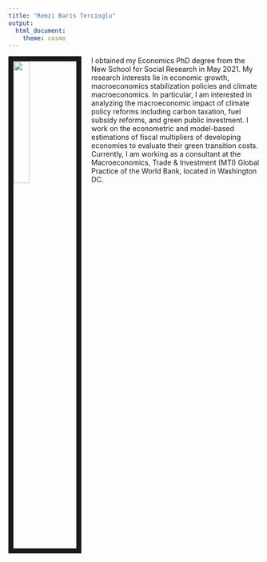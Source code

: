 ```yaml
---
title: "Remzi Baris Tercioglu"
output:
  html_document:
    theme: cosmo
---
```


<link rel="stylesheet" href="styles.css" type="text/css">

<img src="Picture_Tercioglu.jpg" style="width:25%; border:10px solid; margin-right: 20px" align="left">

I obtained my Economics PhD degree from the New School for Social Research in May 2021. My research interests lie in economic growth, macroeconomics stabilization policies and climate macroeconomics. In particular, I am interested in analyzing the macroeconomic impact of climate policy reforms including carbon taxation, fuel subsidy reforms, and green public investment. I work on the econometric and model-based estimations of fiscal multipliers of developing economies to evaluate their green transition costs. Currently, I am working as a consultant at the Macroeconomics, Trade & Investment (MTI) Global Practice of the World Bank, located in Washington DC. 

